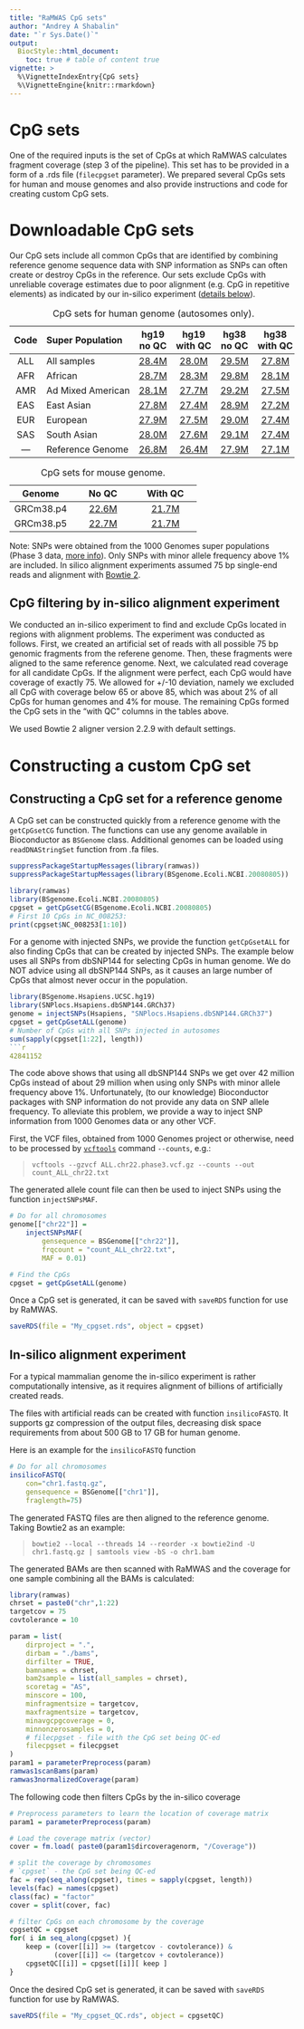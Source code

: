 ```yaml
---
title: "RaMWAS CpG sets"
author: "Andrey A Shabalin"
date: "`r Sys.Date()`"
output:
  BiocStyle::html_document:
    toc: true # table of content true
vignette: >
  %\VignetteIndexEntry{CpG sets}
  %\VignetteEngine{knitr::rmarkdown}
---
```


# CpG sets

One of the required inputs is
the set of CpGs at which RaMWAS
calculates fragment coverage
(step 3 of the pipeline).
This set has to be provided
in a form of a .rds file (`filecpgset` parameter).
We prepared several CpGs sets for
human and mouse genomes and also
provide instructions and code for creating custom CpG sets.

# Downloadable CpG sets

Our CpG sets include all common CpGs that are identified by combining
reference genome sequence data with SNP information
as SNPs can often create or destroy CpGs in the reference.
Our sets exclude CpGs with unreliable coverage estimates due to
poor alignment (e.g. CpG in repetitive elements)
as indicated by our in-silico experiment ([details below](#insilico)).

Code | Super\ Population | hg19 no\ QC | hg19 with\ QC | hg38 no\ QC | hg38 with\ QC
:---:|:---|:---:|:---:|:---:|:---:
ALL | All samples | [28.4M](http://www.people.vcu.edu/~ashabalin/RaMWAS/cpgset_ALL_hg19_MAF_0.01_chr1-22.rds "28,368,579 CpGs, 31.1 MB file") | [28.0M](http://www.people.vcu.edu/~ashabalin/RaMWAS/cpgset_ALL_hg19_MAF_0.01_chr1-22_bowtie2_75bp.rds "27,985,891 CpGs, 30.8 MB file") | [29.5M](http://www.people.vcu.edu/~ashabalin/RaMWAS/cpgset_ALL_hg38_MAF_0.01_chr1-22.rds "29,469,696 CpGs, 32.3 MB file") | [27.8M](http://www.people.vcu.edu/~ashabalin/RaMWAS/cpgset_ALL_hg38_MAF_0.01_chr1-22_bowtie2_75bp.rds "27,789,753 CpGs, 30.7 MB file")
AFR | African | [28.7M](http://www.people.vcu.edu/~ashabalin/RaMWAS/cpgset_AFR_hg19_MAF_0.01_chr1-22.rds "28,697,922 CpGs, 31.5 MB file") | [28.3M](http://www.people.vcu.edu/~ashabalin/RaMWAS/cpgset_AFR_hg19_MAF_0.01_chr1-22_bowtie2_75bp.rds "28,312,550 CpGs, 31.1 MB file") | [29.8M](http://www.people.vcu.edu/~ashabalin/RaMWAS/cpgset_AFR_hg38_MAF_0.01_chr1-22.rds "29,797,951 CpGs, 32.6 MB file") | [28.1M](http://www.people.vcu.edu/~ashabalin/RaMWAS/cpgset_AFR_hg38_MAF_0.01_chr1-22_bowtie2_75bp.rds "28,108,517 CpGs, 31.0 MB file")
AMR | Ad\ Mixed\ American | [28.1M](http://www.people.vcu.edu/~ashabalin/RaMWAS/cpgset_AMR_hg19_MAF_0.01_chr1-22.rds "28,083,940 CpGs, 30.9 MB file") | [27.7M](http://www.people.vcu.edu/~ashabalin/RaMWAS/cpgset_AMR_hg19_MAF_0.01_chr1-22_bowtie2_75bp.rds "27,703,792 CpGs, 30.5 MB file") | [29.2M](http://www.people.vcu.edu/~ashabalin/RaMWAS/cpgset_AMR_hg38_MAF_0.01_chr1-22.rds "29,185,829 CpGs, 32.0 MB file") | [27.5M](http://www.people.vcu.edu/~ashabalin/RaMWAS/cpgset_AMR_hg38_MAF_0.01_chr1-22_bowtie2_75bp.rds "27,515,085 CpGs, 30.4 MB file")
EAS | East Asian | [27.8M](http://www.people.vcu.edu/~ashabalin/RaMWAS/cpgset_EAS_hg19_MAF_0.01_chr1-22.rds "27,806,911 CpGs, 30.6 MB file") | [27.4M](http://www.people.vcu.edu/~ashabalin/RaMWAS/cpgset_EAS_hg19_MAF_0.01_chr1-22_bowtie2_75bp.rds "27,429,290 CpGs, 30.2 MB file") | [28.9M](http://www.people.vcu.edu/~ashabalin/RaMWAS/cpgset_EAS_hg38_MAF_0.01_chr1-22.rds "28,909,399 CpGs, 31.8 MB file") | [27.2M](http://www.people.vcu.edu/~ashabalin/RaMWAS/cpgset_EAS_hg38_MAF_0.01_chr1-22_bowtie2_75bp.rds "27,248,407 CpGs, 30.1 MB file")
EUR | European | [27.9M](http://www.people.vcu.edu/~ashabalin/RaMWAS/cpgset_EUR_hg19_MAF_0.01_chr1-22.rds "27,924,665 CpGs, 30.7 MB file") | [27.5M](http://www.people.vcu.edu/~ashabalin/RaMWAS/cpgset_EUR_hg19_MAF_0.01_chr1-22_bowtie2_75bp.rds "27,546,110 CpGs, 30.4 MB file") | [29.0M](http://www.people.vcu.edu/~ashabalin/RaMWAS/cpgset_EUR_hg38_MAF_0.01_chr1-22.rds "29,027,050 CpGs, 31.9 MB file") | [27.4M](http://www.people.vcu.edu/~ashabalin/RaMWAS/cpgset_EUR_hg38_MAF_0.01_chr1-22_bowtie2_75bp.rds "27,361,657 CpGs, 30.2 MB file")
SAS | South Asian | [28.0M](http://www.people.vcu.edu/~ashabalin/RaMWAS/cpgset_SAS_hg19_MAF_0.01_chr1-22.rds "27,979,088 CpGs, 30.8 MB file") | [27.6M](http://www.people.vcu.edu/~ashabalin/RaMWAS/cpgset_SAS_hg19_MAF_0.01_chr1-22_bowtie2_75bp.rds "27,599,943 CpGs, 30.4 MB file") | [29.1M](http://www.people.vcu.edu/~ashabalin/RaMWAS/cpgset_SAS_hg38_MAF_0.01_chr1-22.rds "29,081,038 CpGs, 31.9 MB file") | [27.4M](http://www.people.vcu.edu/~ashabalin/RaMWAS/cpgset_SAS_hg38_MAF_0.01_chr1-22_bowtie2_75bp.rds "27,413,926 CpGs, 30.3 MB file")
--- | Reference\ Genome | [26.8M](http://www.people.vcu.edu/~ashabalin/RaMWAS/cpgset_ref_hg19_chr1-22.rds "26,752,702 CpGs, 29.6 MB file") | [26.4M](http://www.people.vcu.edu/~ashabalin/RaMWAS/cpgset_ref_hg19_chr1-22_bowtie2_75bp.rds "26,396,375 CpGs, 29.2 MB file") | [27.9M](http://www.people.vcu.edu/~ashabalin/RaMWAS/cpgset_ref_hg38_chr1-22.rds "27,852,739 CpGs, 30.7 MB file") | [27.1M](http://www.people.vcu.edu/~ashabalin/RaMWAS/cpgset_ref_hg38_chr1-22_bowtie2_75bp.rds "27,083,315 CpGs, 30.0 MB file")

Table: CpG sets for human genome (autosomes only).


Genome | No\ QC | With\ QC
:---:|:---:|:---:
GRCm38.p4 | [22.6M](http://www.people.vcu.edu/~ashabalin/RaMWAS/cpgset_GRCm38.p4.rds "22,607,414 CpGs, 26.1 MB file") | [21.7M](http://www.people.vcu.edu/~ashabalin/RaMWAS/cpgset_GRCm38.p4_bowtie2_75bp.rds "21,689,478 CpGs, 25.1 MB file")
GRCm38.p5 | [22.7M](http://www.people.vcu.edu/~ashabalin/RaMWAS/cpgset_GRCm38.p5.rds "22,651,390 CpGs, 26.1 MB file") | [21.7M](http://www.people.vcu.edu/~ashabalin/RaMWAS/cpgset_GRCm38.p5_bowtie2_75bp.rds "21,726,529 CpGs, 25.2 MB file")

Table: CpG sets for mouse genome.

Note: SNPs were obtained from the 1000 Genomes super populations
(Phase 3 data,
[more info](http://www.internationalgenome.org/category/population/)).
Only SNPs with minor allele frequency above 1% are included.
In silico alignment experiments assumed 75 bp single-end reads and
alignment with
[Bowtie 2](http://bowtie-bio.sourceforge.net/bowtie2/manual.shtml).

## CpG filtering by in-silico alignment experiment {#insilico}

We conducted an in-silico experiment to find and exclude
CpGs located in regions with alignment problems.
The experiment was conducted as follows.
First, we created an artificial set of reads
with all possible 75 bp genomic fragments
from the referene genome.
Then, these fragments were aligned to the same reference genome.
Next, we calculated read coverage for all candidate CpGs.
If the alignment were perfect,
each CpG would have coverage of exactly 75.
We allowed for +/-10 deviation, namely
we excluded all CpG with coverage below 65 or above 85,
which was about 2% of all CpGs for human genomes and 4% for mouse.
The remaining CpGs formed the CpG sets in
the "with\ QC" columns in the tables above.

We used Bowtie 2 aligner version 2.2.9 with default settings.

# Constructing a custom CpG set

## Constructing a CpG set for a reference genome

A CpG set can be constructed quickly from
a reference genome with the `getCpGsetCG` function.
The functions can use any genome available
in Bioconductor as `BSGenome` class.
Additional genomes can be loaded using
`readDNAStringSet` function from .fa files.

```r
suppressPackageStartupMessages(library(ramwas))
suppressPackageStartupMessages(library(BSgenome.Ecoli.NCBI.20080805))
```

```r
library(ramwas)
library(BSgenome.Ecoli.NCBI.20080805)
cpgset = getCpGsetCG(BSgenome.Ecoli.NCBI.20080805)
# First 10 CpGs in NC_008253:
print(cpgset$NC_008253[1:10])
```

For a genome with injected SNPs,
we provide the function `getCpGsetALL`
for also finding CpGs that can be created by injected SNPs.
The example below uses all SNPs from dbSNP144 for
selecting CpGs in human genome.
We do NOT advice using all dbSNP144 SNPs,
as it causes an large number of CpGs that almost never occur in the population.

```r
library(BSgenome.Hsapiens.UCSC.hg19)
library(SNPlocs.Hsapiens.dbSNP144.GRCh37)
genome = injectSNPs(Hsapiens, "SNPlocs.Hsapiens.dbSNP144.GRCh37")
cpgset = getCpGsetALL(genome)
# Number of CpGs with all SNPs injected in autosomes
sum(sapply(cpgset[1:22], length))
```r
42841152
```


The code above shows that using all dbSNP144 SNPs
we get over 42 million CpGs instead of
about 29 million when using only
SNPs with minor allele frequency above 1%.
Unfortunately, (to our knowledge) Bioconductor packages with SNP information
do not provide any data on SNP allele frequency.
To alleviate this problem, we provide a way
to inject SNP information from 1000 Genomes data or any other VCF.

First, the VCF files, obtained from 1000 Genomes project or otherwise,
need to be processed by
[`vcftools`](https://vcftools.github.io/man_latest.html)
command `--counts`, e.g.:

> `vcftools --gzvcf ALL.chr22.phase3.vcf.gz --counts --out count_ALL_chr22.txt`

The generated allele count file can then be used to
inject SNPs using the function `injectSNPsMAF`.

```r
# Do for all chromosomes
genome[["chr22"]] =
    injectSNPsMAF(
        gensequence = BSGenome[["chr22"]],
        frqcount = "count_ALL_chr22.txt",
        MAF = 0.01)

# Find the CpGs
cpgset = getCpGsetALL(genome)
```

Once a CpG set is generated, it can be saved with
`saveRDS` function for use by RaMWAS.

```r
saveRDS(file = "My_cpgset.rds", object = cpgset)
```

## In-silico alignment experiment

For a typical mammalian genome
the in-silico experiment is rather computationally intensive,
as it requires alignment of billions of artificially created reads.

The files with artificial reads can be created with function `insilicoFASTQ`.
It supports gz compression of the output files,
decreasing disk space requirements from about 500 GB to 17 GB for human genome.

Here is an example for the `insilicoFASTQ` function

```r
# Do for all chromosomes
insilicoFASTQ(
    con="chr1.fastq.gz",
    gensequence = BSGenome[["chr1"]],
    fraglength=75)
```

The generated FASTQ files are then aligned to the reference genome.
Taking Bowtie2 as an example:

> `bowtie2 --local --threads 14 --reorder -x bowtie2ind -U
chr1.fastq.gz | samtools view -bS -o chr1.bam`

The generated BAMs are then scanned with RaMWAS and
the coverage for one sample combining all the BAMs is calculated:

```r
library(ramwas)
chrset = paste0("chr",1:22)
targetcov = 75
covtolerance = 10

param = list(
    dirproject = ".",
    dirbam = "./bams",
    dirfilter = TRUE,
    bamnames = chrset,
    bam2sample = list(all_samples = chrset),
    scoretag = "AS",
    minscore = 100,
    minfragmentsize = targetcov,
    maxfragmentsize = targetcov,
    minavgcpgcoverage = 0,
    minnonzerosamples = 0,
    # filecpgset - file with the CpG set being QC-ed
    filecpgset = filecpgset
)
param1 = parameterPreprocess(param)
ramwas1scanBams(param)
ramwas3normalizedCoverage(param)
```

The following code then filters CpGs by the in-silico coverage

```r
# Preprocess parameters to learn the location of coverage matrix
param1 = parameterPreprocess(param)

# Load the coverage matrix (vector)
cover = fm.load( paste0(param1$dircoveragenorm, "/Coverage"))

# split the coverage by chromosomes
# `cpgset` - the CpG set being QC-ed
fac = rep(seq_along(cpgset), times = sapply(cpgset, length))
levels(fac) = names(cpgset)
class(fac) = "factor"
cover = split(cover, fac)

# filter CpGs on each chromosome by the coverage
cpgsetQC = cpgset
for( i in seq_along(cpgset) ){
    keep = (cover[[i]] >= (targetcov - covtolerance)) &
           (cover[[i]] <= (targetcov + covtolerance))
    cpgsetQC[[i]] = cpgset[[i]][ keep ]
}
```

Once the desired CpG set is generated,
it can be saved with `saveRDS` function for use by RaMWAS.

```r
saveRDS(file = "My_cpgset_QC.rds", object = cpgsetQC)
```


